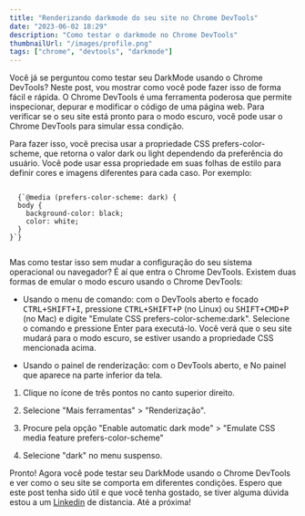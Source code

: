 ```yaml
---
title: "Renderizando darkmode do seu site no Chrome DevTools"
date: "2023-06-02 18:29"
description: "Como testar o darkmode no Chrome DevTools"
thumbnailUrl: "/images/profile.png"
tags: ["chrome", "devtools", "darkmode"]
---
```


Você já se perguntou como testar seu DarkMode usando o Chrome DevTools? Neste post, vou mostrar como você pode fazer isso de forma fácil e rápida. O Chrome DevTools é uma ferramenta poderosa que permite inspecionar, depurar e modificar o código de uma página web.
Para verificar se o seu site está pronto para o modo escuro, você pode usar o Chrome DevTools para simular essa condição.

Para fazer isso, você precisa usar a propriedade CSS <MiniCode>prefers-color-scheme</MiniCode>, que retorna o valor dark ou light dependendo da preferência do usuário. Você pode usar essa propriedade em suas folhas de estilo para definir cores e imagens diferentes para cada caso. Por exemplo:

<Code language="css">
  {`@media (prefers-color-scheme: dark) {
  body {
    background-color: black;
    color: white;
  }
}`}

</Code>

Mas como testar isso sem mudar a configuração do seu sistema operacional ou navegador?
É aí que entra o Chrome DevTools. Existem duas formas de emular o modo escuro usando
o Chrome DevTools:

- Usando o menu de comando: com o DevTools aberto e focado <Kbd>CTRL+SHIFT+I</Kbd>, pressione <Kbd>CTRL+SHIFT+P</Kbd> (no Linux) ou <Kbd>SHIFT+CMD+P</Kbd> (no Mac) e digite "Emulate CSS prefers-color-scheme:dark". Selecione o comando e pressione Enter para executá-lo. Você verá que o seu site mudará para o modo escuro, se estiver usando a propriedade CSS mencionada acima.

- Usando o painel de renderização: com o DevTools aberto, e No painel que aparece na parte inferior da tela.

1. Clique no ícone de três pontos no canto superior direito.

2. Selecione "Mais ferramentas" > "Renderização".

3. Procure pela opção "Enable automatic dark mode" > "Emulate CSS media feature prefers-color-scheme"

4. Selecione "dark" no menu suspenso.

Pronto! Agora você pode testar seu DarkMode usando o Chrome DevTools e ver como o seu site se comporta em diferentes condições. Espero que este post tenha sido útil e que você tenha gostado, se tiver alguma dúvida estou a um [Linkedin](https://www.linkedin.com/in/andreyrv/) de distancia. Até a próxima!
